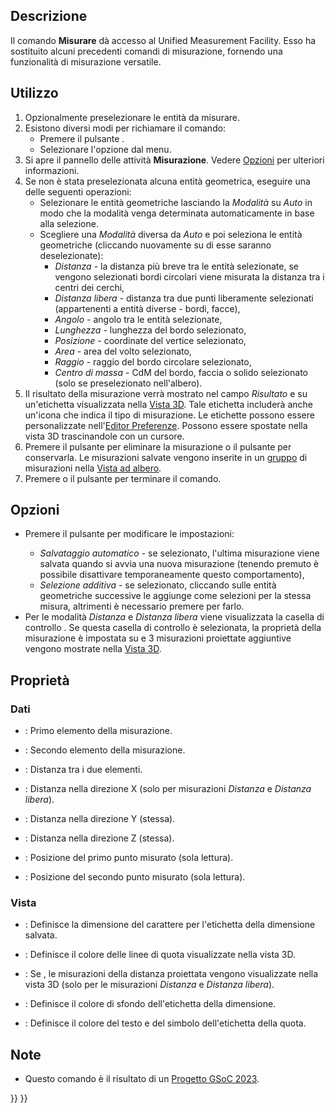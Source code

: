 <languages/>

{{Docnav/it
|[[Std_AddonMgr/it|Addon manager]]
|
|[[Std_Tools_Menu/it|Menu Strumenti]]
|IconL=Std_AddonMgr.svg
|IconR=
|IconC=Freecad.svg
}}

{{GuiCommand/it
|Name=Std Measure
|Name/it=Misurare
|MenuLocation=Strumenti → Misurare
|Workbenches=Tutti
|Version=1.0
|SeeAlso=[[Draft_Dimension/it|Draft Quotatura]]
}}

<span id="Description"></span>
==Descrizione==

Il comando '''Misurare''' dà accesso al Unified Measurement Facility. Esso ha sostituito alcuni precedenti comandi di misurazione, fornendo una funzionalità di misurazione versatile.

<span id="Usage"></span>
==Utilizzo==

# Opzionalmente preselezionare le entità da misurare.
# Esistono diversi modi per richiamare il comando:
#* Premere il pulsante {{Button|[[Image:Std_Measure.svg|16px]] [[Std_Measure/it|Misurare]]}}.
#* Selezionare l'opzione {{MenuCommand|Strumenti → [[Image:Std_Measure.svg|16px]] Misurare}} dal menu.
# Si apre il pannello delle attività '''Misurazione'''. Vedere [[#Opzioni|Opzioni]] per ulteriori informazioni.
# Se non è stata preselezionata alcuna entità geometrica, eseguire una delle seguenti operazioni:
#* Selezionare le entità geometriche lasciando la ''Modalità'' su ''Auto'' in modo che la modalità venga determinata automaticamente in base alla selezione.
#* Scegliere una ''Modalità'' diversa da ''Auto'' e poi seleziona le entità geometriche (cliccando nuovamente su di esse saranno deselezionate):
#** ''Distanza'' - la distanza più breve tra le entità selezionate, se vengono selezionati bordi circolari viene misurata la distanza tra i centri dei cerchi,
#** ''Distanza libera'' - distanza tra due punti liberamente selezionati (appartenenti a entità diverse - bordi, facce),
#** ''Angolo'' - angolo tra le entità selezionate,
#** ''Lunghezza'' - lunghezza del bordo selezionato,
#** ''Posizione'' - coordinate del vertice selezionato,
#** ''Area'' - area del volto selezionato,
#** ''Raggio'' - raggio del bordo circolare selezionato,
#** ''Centro di massa'' - CdM del bordo, faccia o solido selezionato (solo se preselezionato nell'albero).
# Il risultato della misurazione verrà mostrato nel campo ''Risultato'' e su un'etichetta visualizzata nella [[3D_view/it|Vista 3D]]. Tale etichetta includerà anche un'icona che indica il tipo di misurazione. Le etichette possono essere personalizzate nell'[[Preferences_Editor/it|Editor Preferenze]]. Possono essere spostate nella vista 3D trascinandole con un cursore.
# Premere il pulsante {{Button|Reset}} per eliminare la misurazione o il pulsante {{Button|Salva}} per conservarla. Le misurazioni salvate vengono inserite in un [[Std_Group/it|gruppo]] di misurazioni nella [[Tree_view/it|Vista ad albero]].
# Premere {{KEY|Esc}} o il pulsante {{Button|Close}} per terminare il comando.

<span id="Options"></span>
==Opzioni==

* {{Version/it|1.1}} Premere il pulsante {{Button|[[Image:Preferences-system.svg|x16px]] [[Image:Toolbar_flyout_arrow.svg|x16px]]}} per modificare le impostazioni:
** ''Salvataggio automatico'' - se selezionato, l'ultima misurazione viene salvata quando si avvia una nuova misurazione (tenendo premuto {{Button|Shift}} è possibile disattivare temporaneamente questo comportamento),
** ''Selezione additiva'' - se selezionato, cliccando sulle entità geometriche successive le aggiunge come selezioni per la stessa misura, altrimenti è necessario premere {{Button|Ctrl}} per farlo.
* Per le modalità ''Distanza'' e ''Distanza libera'' viene visualizzata la casella di controllo {{MenuCommand|Mostra Delta}}. Se questa casella di controllo è selezionata, la proprietà {{PropertyView|Mostra Delta}} della misurazione è impostata su {{TRUE}} e 3 misurazioni proiettate aggiuntive vengono mostrate nella [[3D_view/it|Vista 3D]].

<span id="Properties"></span>
==Proprietà==

<span id="Data"></span>
===Dati===

{{TitleProperty|Measurement}}

* {{PropertyData|Element1|LinkSub}}: Primo elemento della misurazione.
* {{PropertyData|Element2|LinkSub}}: Secondo elemento della misurazione.
* {{PropertyData|Distance|Distance}}: Distanza tra i due elementi.
* {{PropertyData|Distance X|Distance}}: Distanza nella direzione X (solo per misurazioni ''Distanza'' e ''Distanza libera'').
* {{PropertyData|Distance Y|Distance}}: Distanza nella direzione Y (stessa).
* {{PropertyData|Distance Z|Distance}}: Distanza nella direzione Z (stessa).
* {{PropertyData|Position1|Vector|Hidden}}: Posizione del primo punto misurato (sola lettura).
* {{PropertyData|Position2|Vector|Hidden}}: Posizione del secondo punto misurato (sola lettura).

<span id="View"></span>
===Vista===

{{TitleProperty|Appearance}}

* {{PropertyView|Font Size|Integer}}: Definisce la dimensione del carattere per l'etichetta della dimensione salvata.
* {{PropertyView|Line Color|Color}}: Definisce il colore delle linee di quota visualizzate nella vista 3D.
* {{PropertyView|Show Delta|Bool}}: Se {{TRUE}}, le misurazioni della distanza proiettata vengono visualizzate nella vista 3D (solo per le misurazioni ''Distanza'' e ''Distanza libera'').
* {{PropertyView|Text Background Color|Color}}: Definisce il colore di sfondo dell'etichetta della dimensione.
* {{PropertyView|Text Color|Color}}: Definisce il colore del testo e del simbolo dell'etichetta della quota.

<span id="Notes"></span>
==Note==

<div class="mw-translate-fuzzy">
* Questo comando è il risultato di un [[Unified_Measurement_Facility|Progetto GSoC 2023]].
</div>


{{Docnav/it
|[[Std_AddonMgr/it|Addon manager]]
|
|[[Std_Tools_Menu/it|Menu Strumenti]]
|IconL=Std_AddonMgr.svg
|IconR=
|IconC=Freecad.svg
}}

{{Std_Base_navi{{#translation:}}}}
{{Userdocnavi{{#translation:}}}}